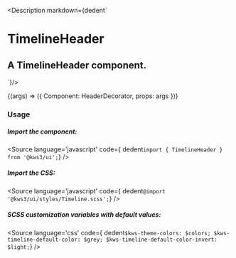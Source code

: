 

<Version />

<Meta
  title="Helpers/Timeline/TimelineHeader"
  component={TimelineHeader}
  args={args}
/>

<Description markdown={dedent`
# TimelineHeader
## A TimelineHeader component.
`}/>

<Canvas>
  <Story
  name="TimelineHeader"
  args={args}
  >
  {(args) => ({
    Component: HeaderDecorator,
    props: args
  })}
  </Story>
</Canvas>

<ArgsTable story="TimelineHeader" />


### Usage
##### Import the component:
<Source
  language='javascript'
  code={ dedent`import { TimelineHeader } from '@kws3/ui';`}
/>

##### Import the CSS:
<Source
  language='javascript'
  code={ dedent`@import '@kws3/ui/styles/Timeline.scss';`}
/>

##### SCSS customization variables with default values:
<Source
  language='css'
  code={ dedent`
    $kws-theme-colors: $colors;
    $kws-timeline-default-color: $grey;
    $kws-timeline-default-color-invert: $light;
  `}
/>
